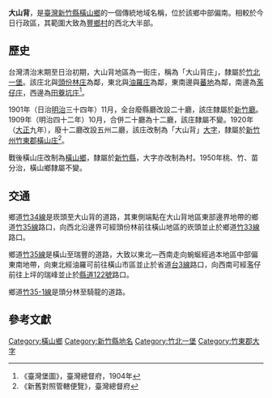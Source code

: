{{noteTA　
|1 = zh-cn:庄; zh-hk:庄; zh-tw:庄;
}}
'''大山背'''，是[[臺灣|臺灣]][[新竹縣|新竹縣]][[橫山鄉_(臺灣)|橫山鄉]]的一個傳統地域名稱，位於該鄉中部偏南。相較於今日行政區，其範圍大致為[[豐鄉村|豐鄉村]]的西北大半部。

==歷史==
台灣清治末期至日治初期，大山背地區為一街庄，稱為「大山背庄」，隸屬於[[竹北一堡|竹北一堡]]。該庄北與[[頭份林庄|頭份林庄]]為鄰，東北與[[油羅庄|油羅庄]]為鄰，東南邊與[[蕃地_(竹東郡)|蕃地]]為鄰，南邊為[[濫仔庄|濫仔庄]]，西邊為[[田藔坑庄|田藔坑庄]]<ref>《臺灣堡圖》，臺灣總督府，1904年</ref>。

1901年（日治[[明治|明治]]三十四年）11月，全台廢縣廳改設二十廳，該庄隸屬於[[新竹廳|新竹廳]]。1909年（明治四十二年）10月，合併二十廳為十二廳，該庄隸屬不變。1920年（[[大正|大正]]九年），廢十二廳改設五州二廳，該庄改制為「大山背」[[大字|大字]]，隸屬於[[新竹州|新竹州]][[竹東郡|竹東郡]][[橫山庄|橫山庄]]<ref>《新舊對照管轄便覽》，臺灣總督府</ref>。

戰後橫山庄改制為[[橫山鄉_(臺灣)|橫山鄉]]，隸屬於[[新竹縣|新竹縣]]，大字亦改制為村。1950年桃、竹、苗分治，橫山鄉隸屬不變。

==交通==
鄉道[[竹34線|竹34線]]是崁頭至大山背的道路，其東側端點在大山背地區東部邊界地帶的鄉道[[竹35線|竹35線]]路口，向西北沿邊界可經頭份林前往橫山地區的崁頭並止於鄉道[[竹33線|竹33線]]路口。

鄉道[[竹35線|竹35線]]是橫山至瑞豐的道路，大致以東北—西南走向蜿蜒經過本地區中部偏東南地帶，向東北經油羅可前往橫山市區並止於省道[[台3線|台3線]]路口，向西南可經濫仔前往上坪的瑞峰並止於[[縣道122號|縣道122號]]路口。

鄉道[[竹35-1線|竹35-1線]]是頭分林至騎龍的道路。

==參考文獻==
{{reflist}}

{{竹東郡}}

[[Category:橫山鄉|Category:橫山鄉]]
[[Category:新竹縣地名|Category:新竹縣地名]]
[[Category:竹北一堡|Category:竹北一堡]]
[[Category:竹東郡大字|Category:竹東郡大字]]